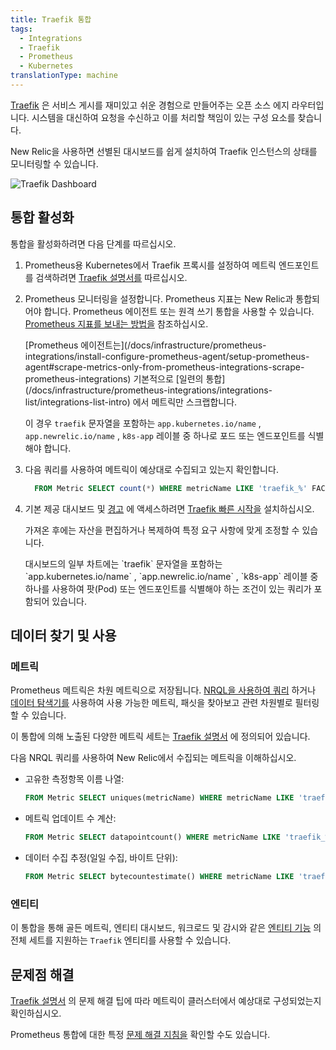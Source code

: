 ```yaml
---
title: Traefik 통합
tags:
  - Integrations
  - Traefik
  - Prometheus
  - Kubernetes
translationType: machine
---
```



[Traefik](https://doc.traefik.io/traefik/) 은 서비스 게시를 재미있고 쉬운 경험으로 만들어주는 오픈 소스 에지 라우터입니다. 시스템을 대신하여 요청을 수신하고 이를 처리할 책임이 있는 구성 요소를 찾습니다.

New Relic을 사용하면 선별된 대시보드를 쉽게 설치하여 Traefik 인스턴스의 상태를 모니터링할 수 있습니다.

<img
  title="Traefik Dashboard"
  alt="Traefik Dashboard"
  src={kubernetesTraefikDashboard}
/>

## 통합 활성화

통합을 활성화하려면 다음 단계를 따르십시오.

1. Prometheus용 Kubernetes에서 Traefik 프록시를 설정하여 메트릭 엔드포인트를 검색하려면 [Traefik 설명서를](https://doc.traefik.io/traefik/getting-started/quick-start-with-kubernetes/) 따르십시오.

2. Prometheus 모니터링을 설정합니다. Prometheus 지표는 New Relic과 통합되어야 합니다. Prometheus 에이전트 또는 원격 쓰기 통합을 사용할 수 있습니다. [Prometheus 지표를 보내는 방법을](/docs/infrastructure/prometheus-integrations/get-started/send-prometheus-metric-data-new-relic/) 참조하십시오.

   <Callout variant="important">
     [Prometheus 에이전트는](/docs/infrastructure/prometheus-integrations/install-configure-prometheus-agent/setup-prometheus-agent#scrape-metrics-only-from-prometheus-integrations-scrape-prometheus-integrations) 기본적으로 [일련의 통합](/docs/infrastructure/prometheus-integrations/integrations-list/integrations-list-intro) 에서 메트릭만 스크랩합니다.

     이 경우 `traefik` 문자열을 포함하는 `app.kubernetes.io/name` , `app.newrelic.io/name` , `k8s-app` 레이블 중 하나로 포드 또는 엔드포인트를 식별해야 합니다.
   </Callout>

3. 다음 쿼리를 사용하여 메트릭이 예상대로 수집되고 있는지 확인합니다.

   ```sql
     FROM Metric SELECT count(*) WHERE metricName LIKE 'traefik_%' FACET metricName LIMIT MAX
   ```

4. 기본 제공 대시보드 및 [경고](/docs/alerts-applied-intelligence/new-relic-alerts/learn-alerts/introduction-alerts/) 에 액세스하려면 [Traefik 빠른 시작을](https://newrelic.com/instant-observability/traefik) 설치하십시오.

   가져온 후에는 자산을 편집하거나 복제하여 특정 요구 사항에 맞게 조정할 수 있습니다.

   <Callout variant="important">
     대시보드의 일부 차트에는 `traefik` 문자열을 포함하는 `app.kubernetes.io/name` , `app.newrelic.io/name` , `k8s-app` 레이블 중 하나를 사용하여 팟(Pod) 또는 엔드포인트를 식별해야 하는 조건이 있는 쿼리가 포함되어 있습니다.
   </Callout>

## 데이터 찾기 및 사용

### 메트릭

Prometheus 메트릭은 차원 메트릭으로 저장됩니다. [NRQL을 사용하여 쿼리](/docs/telemetry-data-platform/get-data/apis/query-metric-data-type/) 하거나 [데이터 탐색기를](/docs/query-your-data/explore-query-data/browse-data/introduction-data-explorer/) 사용하여 사용 가능한 메트릭, 패싯을 찾아보고 관련 차원별로 필터링할 수 있습니다.

이 통합에 의해 노출된 다양한 메트릭 세트는 [Traefik 설명서](https://doc.traefik.io/traefik/observability/metrics/overview/) 에 정의되어 있습니다.

다음 NRQL 쿼리를 사용하여 New Relic에서 수집되는 메트릭을 이해하십시오.

* 고유한 측정항목 이름 나열:

  ```sql
  FROM Metric SELECT uniques(metricName) WHERE metricName LIKE 'traefik_%' LIMIT MAX
  ```

* 메트릭 업데이트 수 계산:

  ```sql
  FROM Metric SELECT datapointcount() WHERE metricName LIKE 'traefik_%' FACET metricName
  ```

* 데이터 수집 추정(일일 수집, 바이트 단위):

  ```sql
  FROM Metric SELECT bytecountestimate() WHERE metricName LIKE 'traefik_%' SINCE 1 day ago
  ```

### 엔티티

이 통합을 통해 골든 메트릭, 엔티티 대시보드, 워크로드 및 감시와 같은 [엔티티 기능](/docs/new-relic-solutions/new-relic-one/core-concepts/what-entity-new-relic/) 의 전체 세트를 지원하는 `Traefik` 엔티티를 사용할 수 있습니다.

## 문제점 해결

[Traefik 설명서](https://docs.gitlab.com/ee/user/clusters/agent/troubleshooting.html) 의 문제 해결 팁에 따라 메트릭이 클러스터에서 예상대로 구성되었는지 확인하십시오.

Prometheus 통합에 대한 특정 [문제 해결 지침을](/docs/infrastructure/prometheus-integrations/troubleshooting/no-data-appears-prometheus-integration) 확인할 수도 있습니다.
